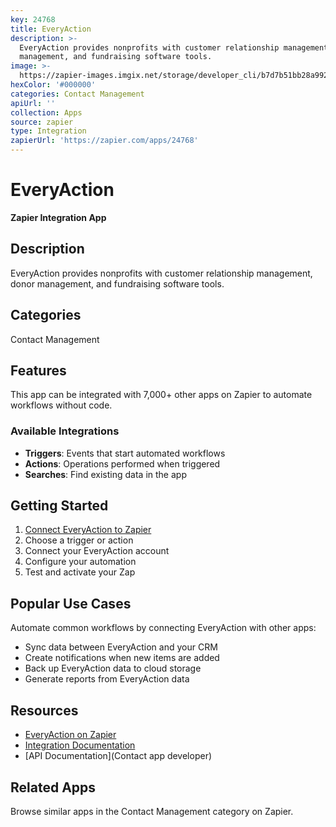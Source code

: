 ```yaml
---
key: 24768
title: EveryAction
description: >-
  EveryAction provides nonprofits with customer relationship management, donor
  management, and fundraising software tools.
image: >-
  https://zapier-images.imgix.net/storage/developer_cli/b7d7b51bb28a9926ecbe6d49e0fc3c8b.png?auto=format%2Ccompress&ixlib=python-3.0.0&q=50
hexColor: '#000000'
categories: Contact Management
apiUrl: ''
collection: Apps
source: zapier
type: Integration
zapierUrl: 'https://zapier.com/apps/24768'
---
```

# EveryAction

**Zapier Integration App**

## Description

EveryAction provides nonprofits with customer relationship management, donor management, and fundraising software tools.

## Categories

Contact Management

## Features

This app can be integrated with 7,000+ other apps on Zapier to automate workflows without code.

### Available Integrations

- **Triggers**: Events that start automated workflows
- **Actions**: Operations performed when triggered
- **Searches**: Find existing data in the app

## Getting Started

1. [Connect EveryAction to Zapier](https://zapier.com/apps/24768)
2. Choose a trigger or action
3. Connect your EveryAction account
4. Configure your automation
5. Test and activate your Zap

## Popular Use Cases

Automate common workflows by connecting EveryAction with other apps:

- Sync data between EveryAction and your CRM
- Create notifications when new items are added
- Back up EveryAction data to cloud storage
- Generate reports from EveryAction data

## Resources

- [EveryAction on Zapier](https://zapier.com/apps/24768)
- [Integration Documentation](https://zapier.com/apps/24768/integrations)
- [API Documentation](Contact app developer)

## Related Apps

Browse similar apps in the Contact Management category on Zapier.
